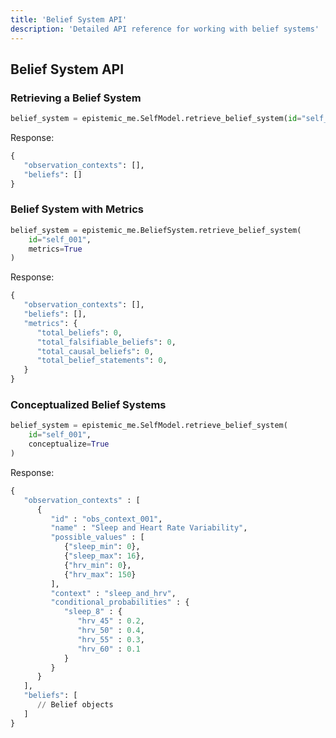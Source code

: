 ```yaml
---
title: 'Belief System API'
description: 'Detailed API reference for working with belief systems'
---
```


## Belief System API

### Retrieving a Belief System

```python
belief_system = epistemic_me.SelfModel.retrieve_belief_system(id="self_001")
```

Response:
```python
{
   "observation_contexts": [],
   "beliefs": []
}
```

### Belief System with Metrics

```python
belief_system = epistemic_me.BeliefSystem.retrieve_belief_system(
    id="self_001", 
    metrics=True
)
```

Response:
```python
{
   "observation_contexts": [],
   "beliefs": [],
   "metrics": {
      "total_beliefs": 0,
      "total_falsifiable_beliefs": 0,
      "total_causal_beliefs": 0,
      "total_belief_statements": 0,
   }
}
```

### Conceptualized Belief Systems

```python
belief_system = epistemic_me.SelfModel.retrieve_belief_system(
    id="self_001",
    conceptualize=True
)
```

Response:
```python
{
   "observation_contexts" : [
      {
         "id" : "obs_context_001",
         "name" : "Sleep and Heart Rate Variability",
         "possible_values" : [
            {"sleep_min": 0},
            {"sleep_max": 16},
            {"hrv_min": 0},
            {"hrv_max": 150}
         ],
         "context" : "sleep_and_hrv",
         "conditional_probabilities" : {
            "sleep_8" : {
               "hrv_45" : 0.2,
               "hrv_50" : 0.4,
               "hrv_55" : 0.3,
               "hrv_60" : 0.1
            }
         }
      }
   ],
   "beliefs": [
      // Belief objects
   ]
}
``` 